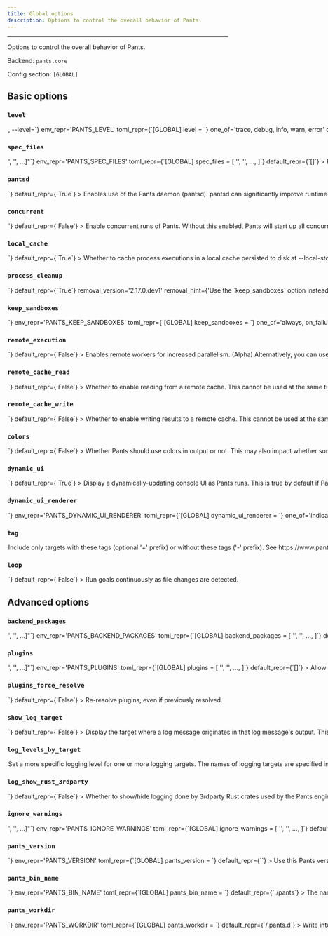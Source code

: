```yaml
---
title: Global options
description: Options to control the overall behavior of Pants.
---
```



---

Options to control the overall behavior of Pants.

Backend: <span className="color--primary">`pants.core`</span>

Config section: <span className="color--primary">`[GLOBAL]`</span>

<span className={styles.options}>

## Basic options

### `level`

<Option
  cli_repr={`-l=<LogLevel>, --level=<LogLevel>`}
  env_repr='PANTS_LEVEL'
  toml_repr={`[GLOBAL]
level = <LogLevel>`}
  one_of='trace, debug, info, warn, error'
  default_repr={`info`}
>

Set the logging level.

</Option>

### `spec_files`

<Option
  cli_repr={`--spec-files="['<str>', '<str>', ...]"`}
  env_repr='PANTS_SPEC_FILES'
  toml_repr={`[GLOBAL]
spec_files = [
    '<str>',
    '<str>',
    ...,
]`}
  default_repr={`[]`}
>

Read additional specs (target addresses, files, and/or globs), one per line, from these files.

</Option>

### `pantsd`

<Option
  cli_repr={`--[no-]pantsd`}
  env_repr='PANTS_PANTSD'
  toml_repr={`[GLOBAL]
pantsd = <bool>`}
  default_repr={`True`}
>

Enables use of the Pants daemon (pantsd). pantsd can significantly improve runtime performance by lowering per-run startup cost, and by memoizing filesystem operations and rule execution.

</Option>

### `concurrent`

<Option
  cli_repr={`--[no-]concurrent`}
  env_repr='PANTS_CONCURRENT'
  toml_repr={`[GLOBAL]
concurrent = <bool>`}
  default_repr={`False`}
>

Enable concurrent runs of Pants. Without this enabled, Pants will start up all concurrent invocations (e.g. in other terminals) without pantsd. Enabling this option requires parallel Pants invocations to block on the first.

</Option>

### `local_cache`

<Option
  cli_repr={`--[no-]local-cache`}
  env_repr='PANTS_LOCAL_CACHE'
  toml_repr={`[GLOBAL]
local_cache = <bool>`}
  default_repr={`True`}
>

Whether to cache process executions in a local cache persisted to disk at `--local-store-dir`.

</Option>

### `process_cleanup`

<Option
  cli_repr={`--[no-]process-cleanup`}
  env_repr='PANTS_PROCESS_CLEANUP'
  toml_repr={`[GLOBAL]
process_cleanup = <bool>`}
  default_repr={`True`}
  removal_version='2.17.0.dev1'
  removal_hint={'Use the `keep_sandboxes` option instead.'}
>

If false, Pants will not clean up local directories used as chroots for running processes. Pants will log their location so that you can inspect the chroot, and run the `__run.sh` script to recreate the process using the same argv and environment variables used by Pants. This option is useful for debugging.

</Option>

### `keep_sandboxes`

<Option
  cli_repr={`--keep-sandboxes=<KeepSandboxes>`}
  env_repr='PANTS_KEEP_SANDBOXES'
  toml_repr={`[GLOBAL]
keep_sandboxes = <KeepSandboxes>`}
  one_of='always, on_failure, never'
  default_repr={`never`}
>

Controls whether Pants will clean up local directories used as chroots for running processes.

Pants will log their location so that you can inspect the chroot, and run the `__run.sh` script to recreate the process using the same argv and environment variables used by Pants. This option is useful for debugging.

</Option>

### `remote_execution`

<Option
  cli_repr={`--[no-]remote-execution`}
  env_repr='PANTS_REMOTE_EXECUTION'
  toml_repr={`[GLOBAL]
remote_execution = <bool>`}
  default_repr={`False`}
>

Enables remote workers for increased parallelism. (Alpha)

Alternatively, you can use `[GLOBAL].remote_cache_read` and `[GLOBAL].remote_cache_write` to still run everything locally, but to use a remote cache.

</Option>

### `remote_cache_read`

<Option
  cli_repr={`--[no-]remote-cache-read`}
  env_repr='PANTS_REMOTE_CACHE_READ'
  toml_repr={`[GLOBAL]
remote_cache_read = <bool>`}
  default_repr={`False`}
>

Whether to enable reading from a remote cache.

This cannot be used at the same time as `[GLOBAL].remote_execution`.

</Option>

### `remote_cache_write`

<Option
  cli_repr={`--[no-]remote-cache-write`}
  env_repr='PANTS_REMOTE_CACHE_WRITE'
  toml_repr={`[GLOBAL]
remote_cache_write = <bool>`}
  default_repr={`False`}
>

Whether to enable writing results to a remote cache.

This cannot be used at the same time as `[GLOBAL].remote_execution`.

</Option>

### `colors`

<Option
  cli_repr={`--[no-]colors`}
  env_repr='PANTS_COLORS'
  toml_repr={`[GLOBAL]
colors = <bool>`}
  default_repr={`False`}
>

Whether Pants should use colors in output or not. This may also impact whether some tools Pants runs use color.

When unset, this value defaults based on whether the output destination supports color.

</Option>

### `dynamic_ui`

<Option
  cli_repr={`--[no-]dynamic-ui`}
  env_repr='PANTS_DYNAMIC_UI'
  toml_repr={`[GLOBAL]
dynamic_ui = <bool>`}
  default_repr={`True`}
>

Display a dynamically-updating console UI as Pants runs. This is true by default if Pants detects a TTY and there is no &#x27;CI&#x27; environment variable indicating that Pants is running in a continuous integration environment.

</Option>

### `dynamic_ui_renderer`

<Option
  cli_repr={`--dynamic-ui-renderer=<DynamicUIRenderer>`}
  env_repr='PANTS_DYNAMIC_UI_RENDERER'
  toml_repr={`[GLOBAL]
dynamic_ui_renderer = <DynamicUIRenderer>`}
  one_of='indicatif-spinner, experimental-prodash'
  default_repr={`indicatif-spinner`}
>

If `--dynamic-ui` is enabled, selects the renderer.

</Option>

### `tag`

<Option
  cli_repr={`--tag="[[+-]tag1,tag2,..., [+-]tag1,tag2,..., ...]"`}
  env_repr='PANTS_TAG'
  toml_repr={`[GLOBAL]
tag = [
    [+-]tag1,tag2,...,
    [+-]tag1,tag2,...,
    ...,
]`}
  default_repr={`[]`}
>

Include only targets with these tags (optional &#x27;+&#x27; prefix) or without these tags (&#x27;-&#x27; prefix). See https://www.pantsbuild.org/v2.14/docs/advanced-target-selection.

</Option>

### `loop`

<Option
  cli_repr={`--[no-]loop`}
  env_repr='PANTS_LOOP'
  toml_repr={`[GLOBAL]
loop = <bool>`}
  default_repr={`False`}
>

Run goals continuously as file changes are detected.

</Option>

## Advanced options

### `backend_packages`

<Option
  cli_repr={`--backend-packages="['<str>', '<str>', ...]"`}
  env_repr='PANTS_BACKEND_PACKAGES'
  toml_repr={`[GLOBAL]
backend_packages = [
    '<str>',
    '<str>',
    ...,
]`}
  default_repr={`[]`}
>

Register functionality from these backends.

The backend packages must be present on the PYTHONPATH, typically because they are in the Pants core dist, in a plugin dist, or available as sources in the repo.

</Option>

### `plugins`

<Option
  cli_repr={`--plugins="['<str>', '<str>', ...]"`}
  env_repr='PANTS_PLUGINS'
  toml_repr={`[GLOBAL]
plugins = [
    '<str>',
    '<str>',
    ...,
]`}
  default_repr={`[]`}
>

Allow backends to be loaded from these plugins (usually released through PyPI). The default backends for each plugin will be loaded automatically. Other backends in a plugin can be loaded by listing them in `backend_packages` in the `[GLOBAL]` scope.

</Option>

### `plugins_force_resolve`

<Option
  cli_repr={`--[no-]plugins-force-resolve`}
  env_repr='PANTS_PLUGINS_FORCE_RESOLVE'
  toml_repr={`[GLOBAL]
plugins_force_resolve = <bool>`}
  default_repr={`False`}
>

Re-resolve plugins, even if previously resolved.

</Option>

### `show_log_target`

<Option
  cli_repr={`--[no-]show-log-target`}
  env_repr='PANTS_SHOW_LOG_TARGET'
  toml_repr={`[GLOBAL]
show_log_target = <bool>`}
  default_repr={`False`}
>

Display the target where a log message originates in that log message&#x27;s output. This can be helpful when paired with --log-levels-by-target.

</Option>

### `log_levels_by_target`

<Option
  cli_repr={`--log-levels-by-target="{'key1': val1, 'key2': val2, ...}"`}
  env_repr='PANTS_LOG_LEVELS_BY_TARGET'
  toml_repr={`[GLOBAL.log_levels_by_target]
key1 = val1
key2 = val2
...`}
  default_repr={`{}`}
>

Set a more specific logging level for one or more logging targets. The names of logging targets are specified in log strings when the --show-log-target option is set. The logging levels are one of: &#x22;error&#x22;, &#x22;warn&#x22;, &#x22;info&#x22;, &#x22;debug&#x22;, &#x22;trace&#x22;. All logging targets not specified here use the global log level set with --level. For example, you can set `--log-levels-by-target='{"workunit_store": "info", "pants.engine.rules": "warn"}'`.

</Option>

### `log_show_rust_3rdparty`

<Option
  cli_repr={`--[no-]log-show-rust-3rdparty`}
  env_repr='PANTS_LOG_SHOW_RUST_3RDPARTY'
  toml_repr={`[GLOBAL]
log_show_rust_3rdparty = <bool>`}
  default_repr={`False`}
>

Whether to show/hide logging done by 3rdparty Rust crates used by the Pants engine.

</Option>

### `ignore_warnings`

<Option
  cli_repr={`--ignore-warnings="['<str>', '<str>', ...]"`}
  env_repr='PANTS_IGNORE_WARNINGS'
  toml_repr={`[GLOBAL]
ignore_warnings = [
    '<str>',
    '<str>',
    ...,
]`}
  default_repr={`[]`}
>

Ignore logs and warnings matching these strings.

Normally, Pants will look for literal matches from the start of the log/warning message, but you can prefix the ignore with `$regex$` for Pants to instead treat your string as a regex pattern. For example:

```
ignore_warnings = [
    "DEPRECATED: option 'config' in scope 'flake8' will be removed",
    '$regex$:No files\s*'
]
```

</Option>

### `pants_version`

<Option
  cli_repr={`--pants-version=<str>`}
  env_repr='PANTS_VERSION'
  toml_repr={`[GLOBAL]
pants_version = <str>`}
  default_repr={`<pants_version>`}
>

Use this Pants version. Note that Pants only uses this to verify that you are using the requested version, as Pants cannot dynamically change the version it is using once the program is already running.

If you use the `/home/josh/work/scie-pants/dist/pants` script from https://www.pantsbuild.org/v2.14/docs/installation, however, changing the value in your `pants.toml` will cause the new version to be installed and run automatically.

Run `/home/josh/work/scie-pants/dist/pants --version` to check what is being used.

</Option>

### `pants_bin_name`

<Option
  cli_repr={`--pants-bin-name=<str>`}
  env_repr='PANTS_BIN_NAME'
  toml_repr={`[GLOBAL]
pants_bin_name = <str>`}
  default_repr={`./pants`}
>

The name of the script or binary used to invoke Pants. Useful when printing help messages.

</Option>

### `pants_workdir`

<Option
  cli_repr={`--pants-workdir=<dir>`}
  env_repr='PANTS_WORKDIR'
  toml_repr={`[GLOBAL]
pants_workdir = <dir>`}
  default_repr={`<buildroot>/.pants.d`}
>

Write intermediate logs and output files to this dir.

</Option>

### `pants_physical_workdir_base`

<Option
  cli_repr={`--pants-physical-workdir-base=<dir>`}
  env_repr='PANTS_PHYSICAL_WORKDIR_BASE'
  toml_repr={`[GLOBAL]
pants_physical_workdir_base = <dir>`}
  default_repr={`None`}
>

When set, a base directory in which to store `--pants-workdir` contents. If this option is a set, the workdir will be created as symlink into a per-workspace subdirectory.

</Option>

### `pants_distdir`

<Option
  cli_repr={`--pants-distdir=<dir>`}
  env_repr='PANTS_DISTDIR'
  toml_repr={`[GLOBAL]
pants_distdir = <dir>`}
  default_repr={`<buildroot>/dist`}
>

Write end products, such as the results of `./pants package`, to this dir.

</Option>

### `pants_subprocessdir`

<Option
  cli_repr={`--pants-subprocessdir=<str>`}
  env_repr='PANTS_SUBPROCESSDIR'
  toml_repr={`[GLOBAL]
pants_subprocessdir = <str>`}
  default_repr={`<buildroot>/.pids`}
>

The directory to use for tracking subprocess metadata. This should live outside of the dir used by `pants_workdir` to allow for tracking subprocesses that outlive the workdir data.

</Option>

### `pants_config_files`

<Option
  cli_repr={`--pants-config-files="['<str>', '<str>', ...]"`}
  env_repr='PANTS_CONFIG_FILES'
  toml_repr={`[GLOBAL]
pants_config_files = [
    '<str>',
    '<str>',
    ...,
]`}
  default_repr={`[\n  "<buildroot>/pants.toml"\n]`}
>

Paths to Pants config files. This may only be set through the environment variable `PANTS_CONFIG_FILES` and the command line argument `--pants-config-files`; it will be ignored if in a config file like `pants.toml`.

</Option>

### `pantsrc`

<Option
  cli_repr={`--[no-]pantsrc`}
  env_repr='PANTS_PANTSRC'
  toml_repr={`[GLOBAL]
pantsrc = <bool>`}
  default_repr={`True`}
>

Use pantsrc files located at the paths specified in the global option `pantsrc_files`.

</Option>

### `pantsrc_files`

<Option
  cli_repr={`--pantsrc-files="[<path>, <path>, ...]"`}
  env_repr='PANTS_PANTSRC_FILES'
  toml_repr={`[GLOBAL]
pantsrc_files = [
    <path>,
    <path>,
    ...,
]`}
  default_repr={`[\n  "/etc/pantsrc",\n  "~/.pants.rc",\n  ".pants.rc"\n]`}
>

Override config with values from these files, using syntax matching that of `--pants-config-files`.

</Option>

### `pythonpath`

<Option
  cli_repr={`--pythonpath="['<str>', '<str>', ...]"`}
  env_repr='PANTS_PYTHONPATH'
  toml_repr={`[GLOBAL]
pythonpath = [
    '<str>',
    '<str>',
    ...,
]`}
  default_repr={`[]`}
>

Add these directories to PYTHONPATH to search for plugins. This does not impact the PYTHONPATH used by Pants when running your Python code.

</Option>

### `verify_config`

<Option
  cli_repr={`--[no-]verify-config`}
  env_repr='PANTS_VERIFY_CONFIG'
  toml_repr={`[GLOBAL]
verify_config = <bool>`}
  default_repr={`True`}
>

Verify that all config file values correspond to known options.

</Option>

### `stats_record_option_scopes`

<Option
  cli_repr={`--stats-record-option-scopes="['<str>', '<str>', ...]"`}
  env_repr='PANTS_STATS_RECORD_OPTION_SCOPES'
  toml_repr={`[GLOBAL]
stats_record_option_scopes = [
    '<str>',
    '<str>',
    ...,
]`}
  default_repr={`[\n  "*"\n]`}
>

Option scopes to record in stats on run completion. Options may be selected by joining the scope and the option with a ^ character, i.e. to get option `pantsd` in the GLOBAL scope, you&#x27;d pass `GLOBAL^pantsd`. Add a &#x27;\*&#x27; to the list to capture all known scopes.

</Option>

### `pants_ignore`

<Option
  cli_repr={`--pants-ignore="['<str>', '<str>', ...]"`}
  env_repr='PANTS_IGNORE'
  toml_repr={`[GLOBAL]
pants_ignore = [
    '<str>',
    '<str>',
    ...,
]`}
  default_repr={`[\n  ".*/",\n  "/dist/",\n  "__pycache__"\n]`}
>

Paths to ignore for all filesystem operations performed by pants (e.g. BUILD file scanning, glob matching, etc). Patterns use the gitignore syntax (https://git-scm.com/docs/gitignore). The `pants_distdir` and `pants_workdir` locations are automatically ignored. `pants_ignore` can be used in tandem with `pants_ignore_use_gitignore`; any rules specified here are applied after rules specified in a .gitignore file.

</Option>

### `pants_ignore_use_gitignore`

<Option
  cli_repr={`--[no-]pants-ignore-use-gitignore`}
  env_repr='PANTS_IGNORE_USE_GITIGNORE'
  toml_repr={`[GLOBAL]
pants_ignore_use_gitignore = <bool>`}
  default_repr={`True`}
>

Make use of a root .gitignore file when determining whether to ignore filesystem operations performed by Pants. If used together with `--pants-ignore`, any exclude/include patterns specified there apply after .gitignore rules.

</Option>

### `logdir`

<Option
  cli_repr={`--logdir=<dir>`}
  env_repr='PANTS_LOGDIR'
  toml_repr={`[GLOBAL]
logdir = <dir>`}
  default_repr={`None`}
>

Write logs to files under this directory.

</Option>

### `pantsd_timeout_when_multiple_invocations`

<Option
  cli_repr={`--pantsd-timeout-when-multiple-invocations=<float>`}
  env_repr='PANTS_PANTSD_TIMEOUT_WHEN_MULTIPLE_INVOCATIONS'
  toml_repr={`[GLOBAL]
pantsd_timeout_when_multiple_invocations = <float>`}
  default_repr={`60.0`}
>

The maximum amount of time to wait for the invocation to start until raising a timeout exception. Because pantsd currently does not support parallel runs, any prior running Pants command must be finished for the current one to start. To never timeout, use the value -1.

</Option>

### `pantsd_max_memory_usage`

<Option
  cli_repr={`--pantsd-max-memory-usage=<memory_size>`}
  env_repr='PANTS_PANTSD_MAX_MEMORY_USAGE'
  toml_repr={`[GLOBAL]
pantsd_max_memory_usage = <memory_size>`}
  default_repr={`1GiB`}
>

The maximum memory usage of the pantsd process.

When the maximum memory is exceeded, the daemon will restart gracefully, although all previous in-memory caching will be lost. Setting too low means that you may miss out on some caching, whereas setting too high may over-consume resources and may result in the operating system killing Pantsd due to memory overconsumption (e.g. via the OOM killer).

You can suffix with `GiB`, `MiB`, `KiB`, or `B` to indicate the unit, e.g. `2GiB` or `2.12GiB`. A bare number will be in bytes.

There is at most one pantsd process per workspace.

</Option>

### `print_stacktrace`

<Option
  cli_repr={`--[no-]print-stacktrace`}
  env_repr='PANTS_PRINT_STACKTRACE'
  toml_repr={`[GLOBAL]
print_stacktrace = <bool>`}
  default_repr={`False`}
>

Print the full exception stack trace for any errors.

</Option>

### `engine_visualize_to`

<Option
  cli_repr={`--engine-visualize-to=<dir_option>`}
  env_repr='PANTS_ENGINE_VISUALIZE_TO'
  toml_repr={`[GLOBAL]
engine_visualize_to = <dir_option>`}
  default_repr={`None`}
>

A directory to write execution and rule graphs to as `dot` files. The contents of the directory will be overwritten if any filenames collide.

</Option>

### `pantsd_pailgun_port`

<Option
  cli_repr={`--pantsd-pailgun-port=<int>`}
  env_repr='PANTS_PANTSD_PAILGUN_PORT'
  toml_repr={`[GLOBAL]
pantsd_pailgun_port = <int>`}
  default_repr={`0`}
>

The port to bind the Pants nailgun server to. Defaults to a random port.

</Option>

### `pantsd_invalidation_globs`

<Option
  cli_repr={`--pantsd-invalidation-globs="['<str>', '<str>', ...]"`}
  env_repr='PANTS_PANTSD_INVALIDATION_GLOBS'
  toml_repr={`[GLOBAL]
pantsd_invalidation_globs = [
    '<str>',
    '<str>',
    ...,
]`}
  default_repr={`[]`}
>

Filesystem events matching any of these globs will trigger a daemon restart. Pants&#x27;s own code, plugins, and `--pants-config-files` are inherently invalidated.

</Option>

### `rule_threads_core`

<Option
  cli_repr={`--rule-threads-core=<int>`}
  env_repr='PANTS_RULE_THREADS_CORE'
  toml_repr={`[GLOBAL]
rule_threads_core = <int>`}
  default_repr={`max(2, #cores/2)`}
>

The number of threads to keep active and ready to execute `@rule` logic (see also: `--rule-threads-max`).

Values less than 2 are not currently supported.

This value is independent of the number of processes that may be spawned in parallel locally (controlled by `--process-execution-local-parallelism`).

</Option>

### `rule_threads_max`

<Option
  cli_repr={`--rule-threads-max=<int>`}
  env_repr='PANTS_RULE_THREADS_MAX'
  toml_repr={`[GLOBAL]
rule_threads_max = <int>`}
  default_repr={`None`}
>

The maximum number of threads to use to execute `@rule` logic. Defaults to a small multiple of `--rule-threads-core`.

</Option>

### `local_store_dir`

<Option
  cli_repr={`--local-store-dir=<str>`}
  env_repr='PANTS_LOCAL_STORE_DIR'
  toml_repr={`[GLOBAL]
local_store_dir = <str>`}
  default_repr={`$XDG_CACHE_HOME/pants/lmdb_store`}
>

Directory to use for the local file store, which stores the results of subprocesses run by Pants.

The path may be absolute or relative. If the directory is within the build root, be sure to include it in `--pants-ignore`.

</Option>

### `local_store_shard_count`

<Option
  cli_repr={`--local-store-shard-count=<int>`}
  env_repr='PANTS_LOCAL_STORE_SHARD_COUNT'
  toml_repr={`[GLOBAL]
local_store_shard_count = <int>`}
  default_repr={`16`}
>

The number of LMDB shards created for the local store. This setting also impacts the maximum size of stored files: see `--local-store-files-max-size-bytes` for more information.

Because LMDB allows only one simultaneous writer per database, the store is split into multiple shards to allow for more concurrent writers. The faster your disks are, the fewer shards you are likely to need for performance.

NB: After changing this value, you will likely want to manually clear the `--local-store-dir` directory to clear the space used by old shard layouts.

</Option>

### `local_store_processes_max_size_bytes`

<Option
  cli_repr={`--local-store-processes-max-size-bytes=<int>`}
  env_repr='PANTS_LOCAL_STORE_PROCESSES_MAX_SIZE_BYTES'
  toml_repr={`[GLOBAL]
local_store_processes_max_size_bytes = <int>`}
  default_repr={`16000000000`}
>

The maximum size in bytes of the local store containing process cache entries. Stored below `--local-store-dir`.

</Option>

### `local_store_files_max_size_bytes`

<Option
  cli_repr={`--local-store-files-max-size-bytes=<int>`}
  env_repr='PANTS_LOCAL_STORE_FILES_MAX_SIZE_BYTES'
  toml_repr={`[GLOBAL]
local_store_files_max_size_bytes = <int>`}
  default_repr={`256000000000`}
>

The maximum size in bytes of the local store containing files. Stored below `--local-store-dir`.

NB: This size value bounds the total size of all files, but (due to sharding of the store on disk) it also bounds the per-file size to (VALUE / `--local-store-shard-count`).

This value doesn&#x27;t reflect space allocated on disk, or RAM allocated (it may be reflected in VIRT but not RSS). However, the default is lower than you might otherwise choose because macOS creates core dumps that include MMAP&#x27;d pages, and setting this too high might cause core dumps to use an unreasonable amount of disk if they are enabled.

</Option>

### `local_store_directories_max_size_bytes`

<Option
  cli_repr={`--local-store-directories-max-size-bytes=<int>`}
  env_repr='PANTS_LOCAL_STORE_DIRECTORIES_MAX_SIZE_BYTES'
  toml_repr={`[GLOBAL]
local_store_directories_max_size_bytes = <int>`}
  default_repr={`16000000000`}
>

The maximum size in bytes of the local store containing directories. Stored below `--local-store-dir`.

</Option>

### `named_caches_dir`

<Option
  cli_repr={`--named-caches-dir=<str>`}
  env_repr='PANTS_NAMED_CACHES_DIR'
  toml_repr={`[GLOBAL]
named_caches_dir = <str>`}
  default_repr={`$XDG_CACHE_HOME/pants/named_caches`}
>

Directory to use for named global caches for tools and processes with trusted, concurrency-safe caches.

The path may be absolute or relative. If the directory is within the build root, be sure to include it in `--pants-ignore`.

</Option>

### `local_execution_root_dir`

<Option
  cli_repr={`--local-execution-root-dir=<str>`}
  env_repr='PANTS_LOCAL_EXECUTION_ROOT_DIR'
  toml_repr={`[GLOBAL]
local_execution_root_dir = <str>`}
  default_repr={`<tmp_dir>`}
>

Directory to use for local process execution sandboxing.

The path may be absolute or relative. If the directory is within the build root, be sure to include it in `--pants-ignore`.

</Option>

### `cache_content_behavior`

<Option
  cli_repr={`--cache-content-behavior=<CacheContentBehavior>`}
  env_repr='PANTS_CACHE_CONTENT_BEHAVIOR'
  toml_repr={`[GLOBAL]
cache_content_behavior = <CacheContentBehavior>`}
  one_of='fetch, validate, defer'
  default_repr={`fetch`}
>

Controls how the content of cache entries is handled during process execution.

When using a remote cache, the `fetch` behavior will fetch remote cache content from the remote store before considering the cache lookup a hit, while the `validate` behavior will only validate (for either a local or remote cache) that the content exists, without fetching it.

The `defer` behavior, on the other hand, will neither fetch nor validate the cache content before calling a cache hit a hit. This &#x22;defers&#x22; actually fetching the cache entry until Pants needs it (which may be never).

The `defer` mode is the most network efficient (because it will completely skip network requests in many cases), followed by the `validate` mode (since it can still skip fetching the content if no consumer ends up needing it). But both the `validate` and `defer` modes rely on an experimental feature called &#x22;backtracking&#x22; to attempt to recover if content later turns out to be missing (`validate` has a much narrower window for backtracking though, since content would need to disappear between validation and consumption: generally, within one `pantsd` session).

</Option>

### `ca_certs_path`

<Option
  cli_repr={`--ca-certs-path=<str>`}
  env_repr='PANTS_CA_CERTS_PATH'
  toml_repr={`[GLOBAL]
ca_certs_path = <str>`}
  default_repr={`None`}
>

Path to a file containing PEM-format CA certificates used for verifying secure connections when downloading files required by a build.

</Option>

### `process_total_child_memory_usage`

<Option
  cli_repr={`--process-total-child-memory-usage=<memory_size>`}
  env_repr='PANTS_PROCESS_TOTAL_CHILD_MEMORY_USAGE'
  toml_repr={`[GLOBAL]
process_total_child_memory_usage = <memory_size>`}
  default_repr={`None`}
>

The maximum memory usage for all &#x22;pooled&#x22; child processes.

When set, this value participates in precomputing the pool size of child processes used by Pants (pooling is currently used only for the JVM). When not set, Pants will default to spawning `2 * --process-execution-local-parallelism` pooled processes.

A high value would result in a high number of child processes spawned, potentially overconsuming your resources and triggering the OS&#x27; OOM killer. A low value would mean a low number of child processes launched and therefore less parallelism for the tasks that need those processes.

If setting this value, consider also adjusting the value of the `--process-per-child-memory-usage` option.

You can suffix with `GiB`, `MiB`, `KiB`, or `B` to indicate the unit, e.g. `2GiB` or `2.12GiB`. A bare number will be in bytes.

</Option>

### `process_per_child_memory_usage`

<Option
  cli_repr={`--process-per-child-memory-usage=<memory_size>`}
  env_repr='PANTS_PROCESS_PER_CHILD_MEMORY_USAGE'
  toml_repr={`[GLOBAL]
process_per_child_memory_usage = <memory_size>`}
  default_repr={`512MiB`}
>

The default memory usage for a single &#x22;pooled&#x22; child process.

Check the documentation for the `--process-total-child-memory-usage` for advice on how to choose an appropriate value for this option.

You can suffix with `GiB`, `MiB`, `KiB`, or `B` to indicate the unit, e.g. `2GiB` or `2.12GiB`. A bare number will be in bytes.

</Option>

### `process_execution_local_parallelism`

<Option
  cli_repr={`--process-execution-local-parallelism=<int>`}
  env_repr='PANTS_PROCESS_EXECUTION_LOCAL_PARALLELISM'
  toml_repr={`[GLOBAL]
process_execution_local_parallelism = <int>`}
  default_repr={`#cores`}
>

Number of concurrent processes that may be executed locally.

This value is independent of the number of threads that may be used to execute the logic in `@rules` (controlled by `--rule-threads-core`).

</Option>

### `process_execution_remote_parallelism`

<Option
  cli_repr={`--process-execution-remote-parallelism=<int>`}
  env_repr='PANTS_PROCESS_EXECUTION_REMOTE_PARALLELISM'
  toml_repr={`[GLOBAL]
process_execution_remote_parallelism = <int>`}
  default_repr={`128`}
>

Number of concurrent processes that may be executed remotely.

</Option>

### `process_execution_cache_namespace`

<Option
  cli_repr={`--process-execution-cache-namespace=<str>`}
  env_repr='PANTS_PROCESS_EXECUTION_CACHE_NAMESPACE'
  toml_repr={`[GLOBAL]
process_execution_cache_namespace = <str>`}
  default_repr={`None`}
>

The cache namespace for process execution. Change this value to invalidate every artifact&#x27;s execution, or to prevent process cache entries from being (re)used for different usecases or users.

</Option>

### `process_execution_local_enable_nailgun`

<Option
  cli_repr={`--[no-]process-execution-local-enable-nailgun`}
  env_repr='PANTS_PROCESS_EXECUTION_LOCAL_ENABLE_NAILGUN'
  toml_repr={`[GLOBAL]
process_execution_local_enable_nailgun = <bool>`}
  default_repr={`True`}
>

Whether or not to use nailgun to run JVM requests that are marked as supporting nailgun.

</Option>

### `process_execution_graceful_shutdown_timeout`

<Option
  cli_repr={`--process-execution-graceful-shutdown-timeout=<int>`}
  env_repr='PANTS_PROCESS_EXECUTION_GRACEFUL_SHUTDOWN_TIMEOUT'
  toml_repr={`[GLOBAL]
process_execution_graceful_shutdown_timeout = <int>`}
  default_repr={`3`}
>

The time in seconds to wait when gracefully shutting down an interactive process (such as one opened using `/home/josh/work/scie-pants/dist/pants run`) before killing it.

</Option>

### `remote_instance_name`

<Option
  cli_repr={`--remote-instance-name=<str>`}
  env_repr='PANTS_REMOTE_INSTANCE_NAME'
  toml_repr={`[GLOBAL]
remote_instance_name = <str>`}
  default_repr={`None`}
>

Name of the remote instance to use by remote caching and remote execution.

This is used by some remote servers for routing. Consult your remote server for whether this should be set.

You can also use `[GLOBAL].remote_auth_plugin` to provide a plugin to dynamically set this value.

</Option>

### `remote_ca_certs_path`

<Option
  cli_repr={`--remote-ca-certs-path=<str>`}
  env_repr='PANTS_REMOTE_CA_CERTS_PATH'
  toml_repr={`[GLOBAL]
remote_ca_certs_path = <str>`}
  default_repr={`None`}
>

Path to a PEM file containing CA certificates used for verifying secure connections to `[GLOBAL].remote_execution_address` and `[GLOBAL].remote_store_address`.

If unspecified, Pants will attempt to auto-discover root CA certificates when TLS is enabled with remote execution and caching.

</Option>

### `remote_oauth_bearer_token_path`

<Option
  cli_repr={`--remote-oauth-bearer-token-path=<str>`}
  env_repr='PANTS_REMOTE_OAUTH_BEARER_TOKEN_PATH'
  toml_repr={`[GLOBAL]
remote_oauth_bearer_token_path = <str>`}
  default_repr={`None`}
>

Path to a file containing an oauth token to use for gGRPC connections to `[GLOBAL].remote_execution_address` and `[GLOBAL].remote_store_address`.

If specified, Pants will add a header in the format `authorization: Bearer <token>`. You can also manually add this header via `[GLOBAL].remote_execution_headers` and `[GLOBAL].remote_store_headers`, or use `[GLOBAL].remote_auth_plugin` to provide a plugin to dynamically set the relevant headers. Otherwise, no authorization will be performed.

</Option>

### `remote_auth_plugin`

<Option
  cli_repr={`--remote-auth-plugin=<str>`}
  env_repr='PANTS_REMOTE_AUTH_PLUGIN'
  toml_repr={`[GLOBAL]
remote_auth_plugin = <str>`}
  default_repr={`None`}
>

Path to a plugin to dynamically configure remote caching and execution options.

Format: `path.to.module:my_func`. Pants will import your module and run your function. Update the `--pythonpath` option to ensure your file is loadable.

The function should take the kwargs `initial_store_headers: dict[str, str]`, `initial_execution_headers: dict[str, str]`, `options: Options` (from pants.option.options), `env: dict[str, str]`, and `prior_result: AuthPluginResult | None`. It should return an instance of `AuthPluginResult` from `pants.option.global_options`.

Pants will replace the headers it would normally use with whatever your plugin returns; usually, you should include the `initial_store_headers` and `initial_execution_headers` in your result so that options like `[GLOBAL].remote_store_headers` still work.

If you return `instance_name`, Pants will replace `[GLOBAL].remote_instance_name` with this value.

If the returned auth state is `AuthPluginState.UNAVAILABLE`, Pants will disable remote caching and execution.

If Pantsd is in use, `prior_result` will be the previous `AuthPluginResult` returned by your plugin, which allows you to reuse the result. Otherwise, if Pantsd has been restarted or is not used, the `prior_result` will be `None`.

</Option>

### `remote_store_address`

<Option
  cli_repr={`--remote-store-address=<str>`}
  env_repr='PANTS_REMOTE_STORE_ADDRESS'
  toml_repr={`[GLOBAL]
remote_store_address = <str>`}
  default_repr={`None`}
>

The URI of a server used for the remote file store.

Format: `scheme://host:port`. The supported schemes are `grpc` and `grpcs`, i.e. gRPC with TLS enabled. If `grpc` is used, TLS will be disabled.

</Option>

### `remote_store_headers`

<Option
  cli_repr={`--remote-store-headers="{'key1': val1, 'key2': val2, ...}"`}
  env_repr='PANTS_REMOTE_STORE_HEADERS'
  toml_repr={`[GLOBAL.remote_store_headers]
key1 = val1
key2 = val2
...`}
  default_repr={`{'user-agent': 'pants/<pants_version>'}`}
>

Headers to set on remote store requests.

Format: header=value. Pants may add additional headers.

See `[GLOBAL].remote_execution_headers` as well.

</Option>

### `remote_store_chunk_bytes`

<Option
  cli_repr={`--remote-store-chunk-bytes=<int>`}
  env_repr='PANTS_REMOTE_STORE_CHUNK_BYTES'
  toml_repr={`[GLOBAL]
remote_store_chunk_bytes = <int>`}
  default_repr={`1048576`}
>

Size in bytes of chunks transferred to/from the remote file store.

</Option>

### `remote_store_chunk_upload_timeout_seconds`

<Option
  cli_repr={`--remote-store-chunk-upload-timeout-seconds=<int>`}
  env_repr='PANTS_REMOTE_STORE_CHUNK_UPLOAD_TIMEOUT_SECONDS'
  toml_repr={`[GLOBAL]
remote_store_chunk_upload_timeout_seconds = <int>`}
  default_repr={`60`}
>

Timeout (in seconds) for uploads of individual chunks to the remote file store.

</Option>

### `remote_store_rpc_retries`

<Option
  cli_repr={`--remote-store-rpc-retries=<int>`}
  env_repr='PANTS_REMOTE_STORE_RPC_RETRIES'
  toml_repr={`[GLOBAL]
remote_store_rpc_retries = <int>`}
  default_repr={`2`}
>

Number of times to retry any RPC to the remote store before giving up.

</Option>

### `remote_store_rpc_concurrency`

<Option
  cli_repr={`--remote-store-rpc-concurrency=<int>`}
  env_repr='PANTS_REMOTE_STORE_RPC_CONCURRENCY'
  toml_repr={`[GLOBAL]
remote_store_rpc_concurrency = <int>`}
  default_repr={`128`}
>

The number of concurrent requests allowed to the remote store service.

</Option>

### `remote_store_batch_api_size_limit`

<Option
  cli_repr={`--remote-store-batch-api-size-limit=<int>`}
  env_repr='PANTS_REMOTE_STORE_BATCH_API_SIZE_LIMIT'
  toml_repr={`[GLOBAL]
remote_store_batch_api_size_limit = <int>`}
  default_repr={`4194304`}
>

The maximum total size of blobs allowed to be sent in a single batch API call to the remote store.

</Option>

### `remote_cache_warnings`

<Option
  cli_repr={`--remote-cache-warnings=<RemoteCacheWarningsBehavior>`}
  env_repr='PANTS_REMOTE_CACHE_WARNINGS'
  toml_repr={`[GLOBAL]
remote_cache_warnings = <RemoteCacheWarningsBehavior>`}
  one_of='ignore, first_only, backoff'
  default_repr={`backoff`}
>

How frequently to log remote cache failures at the `warn` log level.

All errors not logged at the `warn` level will instead be logged at the `debug` level.

</Option>

### `remote_cache_rpc_concurrency`

<Option
  cli_repr={`--remote-cache-rpc-concurrency=<int>`}
  env_repr='PANTS_REMOTE_CACHE_RPC_CONCURRENCY'
  toml_repr={`[GLOBAL]
remote_cache_rpc_concurrency = <int>`}
  default_repr={`128`}
>

The number of concurrent requests allowed to the remote cache service.

</Option>

### `remote_cache_read_timeout_millis`

<Option
  cli_repr={`--remote-cache-read-timeout-millis=<int>`}
  env_repr='PANTS_REMOTE_CACHE_READ_TIMEOUT_MILLIS'
  toml_repr={`[GLOBAL]
remote_cache_read_timeout_millis = <int>`}
  default_repr={`1500`}
>

Timeout value for remote cache lookups in milliseconds.

</Option>

### `remote_execution_address`

<Option
  cli_repr={`--remote-execution-address=<str>`}
  env_repr='PANTS_REMOTE_EXECUTION_ADDRESS'
  toml_repr={`[GLOBAL]
remote_execution_address = <str>`}
  default_repr={`None`}
>

The URI of a server used as a remote execution scheduler.

Format: `scheme://host:port`. The supported schemes are `grpc` and `grpcs`, i.e. gRPC with TLS enabled. If `grpc` is used, TLS will be disabled.

You must also set `[GLOBAL].remote_store_address`, which will often be the same value.

</Option>

### `remote_execution_extra_platform_properties`

<Option
  cli_repr={`--remote-execution-extra-platform-properties="['<str>', '<str>', ...]"`}
  env_repr='PANTS_REMOTE_EXECUTION_EXTRA_PLATFORM_PROPERTIES'
  toml_repr={`[GLOBAL]
remote_execution_extra_platform_properties = [
    '<str>',
    '<str>',
    ...,
]`}
  default_repr={`[]`}
>

Platform properties to set on remote execution requests. Format: property=value. Multiple values should be specified as multiple occurrences of this flag. Pants itself may add additional platform properties.

</Option>

### `remote_execution_headers`

<Option
  cli_repr={`--remote-execution-headers="{'key1': val1, 'key2': val2, ...}"`}
  env_repr='PANTS_REMOTE_EXECUTION_HEADERS'
  toml_repr={`[GLOBAL.remote_execution_headers]
key1 = val1
key2 = val2
...`}
  default_repr={`{'user-agent': 'pants/<pants_version>'}`}
>

Headers to set on remote execution requests. Format: header=value. Pants may add additional headers.

See `[GLOBAL].remote_store_headers` as well.

</Option>

### `remote_execution_overall_deadline_secs`

<Option
  cli_repr={`--remote-execution-overall-deadline-secs=<int>`}
  env_repr='PANTS_REMOTE_EXECUTION_OVERALL_DEADLINE_SECS'
  toml_repr={`[GLOBAL]
remote_execution_overall_deadline_secs = <int>`}
  default_repr={`3600`}
>

Overall timeout in seconds for each remote execution request from time of submission

</Option>

### `remote_execution_rpc_concurrency`

<Option
  cli_repr={`--remote-execution-rpc-concurrency=<int>`}
  env_repr='PANTS_REMOTE_EXECUTION_RPC_CONCURRENCY'
  toml_repr={`[GLOBAL]
remote_execution_rpc_concurrency = <int>`}
  default_repr={`128`}
>

The number of concurrent requests allowed to the remote execution service.

</Option>

### `watch_filesystem`

<Option
  cli_repr={`--[no-]watch-filesystem`}
  env_repr='PANTS_WATCH_FILESYSTEM'
  toml_repr={`[GLOBAL]
watch_filesystem = <bool>`}
  default_repr={`True`}
>

Set to False if Pants should not watch the filesystem for changes. `pantsd` or `loop` may not be enabled.

</Option>

### `unmatched_build_file_globs`

<Option
  cli_repr={`--unmatched-build-file-globs=<UnmatchedBuildFileGlobs>`}
  env_repr='PANTS_UNMATCHED_BUILD_FILE_GLOBS'
  toml_repr={`[GLOBAL]
unmatched_build_file_globs = <UnmatchedBuildFileGlobs>`}
  one_of='warn, error'
  default_repr={`warn`}
>

What to do when files and globs specified in BUILD files, such as in the `sources` field, cannot be found.

This usually happens when the files do not exist on your machine. It can also happen if they are ignored by the `[GLOBAL].pants_ignore` option, which causes the files to be invisible to Pants.

</Option>

### `unmatched_cli_globs`

<Option
  cli_repr={`--unmatched-cli-globs=<UnmatchedCliGlobs>`}
  env_repr='PANTS_UNMATCHED_CLI_GLOBS'
  toml_repr={`[GLOBAL]
unmatched_cli_globs = <UnmatchedCliGlobs>`}
  one_of='ignore, warn, error'
  default_repr={`error`}
>

What to do when command line arguments, e.g. files and globs like `dir::`, cannot be found.

This usually happens when the files do not exist on your machine. It can also happen if they are ignored by the `[GLOBAL].pants_ignore` option, which causes the files to be invisible to Pants.

</Option>

### `build_patterns`

<Option
  cli_repr={`--build-patterns="['<str>', '<str>', ...]"`}
  env_repr='PANTS_BUILD_PATTERNS'
  toml_repr={`[GLOBAL]
build_patterns = [
    '<str>',
    '<str>',
    ...,
]`}
  default_repr={`[\n  "BUILD",\n  "BUILD.*"\n]`}
>

The naming scheme for BUILD files, i.e. where you define targets.

This only sets the naming scheme, not the directory paths to look for. To add ignore patterns, use the option `[GLOBAL].build_ignore`.

You may also need to update the option `[tailor].build_file_name` so that it is compatible with this option.

</Option>

### `build_ignore`

<Option
  cli_repr={`--build-ignore="['<str>', '<str>', ...]"`}
  env_repr='PANTS_BUILD_IGNORE'
  toml_repr={`[GLOBAL]
build_ignore = [
    '<str>',
    '<str>',
    ...,
]`}
  default_repr={`[]`}
>

Path globs or literals to ignore when identifying BUILD files.

This does not affect any other filesystem operations; use `--pants-ignore` for that instead.

</Option>

### `build_file_prelude_globs`

<Option
  cli_repr={`--build-file-prelude-globs="['<str>', '<str>', ...]"`}
  env_repr='PANTS_BUILD_FILE_PRELUDE_GLOBS'
  toml_repr={`[GLOBAL]
build_file_prelude_globs = [
    '<str>',
    '<str>',
    ...,
]`}
  default_repr={`[]`}
>

Python files to evaluate and whose symbols should be exposed to all BUILD files. See https://www.pantsbuild.org/v2.14/docs/macros.

</Option>

### `subproject_roots`

<Option
  cli_repr={`--subproject-roots="['<str>', '<str>', ...]"`}
  env_repr='PANTS_SUBPROJECT_ROOTS'
  toml_repr={`[GLOBAL]
subproject_roots = [
    '<str>',
    '<str>',
    ...,
]`}
  default_repr={`[]`}
>

Paths that correspond with build roots for any subproject that this project depends on.

</Option>

### `loop_max`

<Option
  cli_repr={`--loop-max=<int>`}
  env_repr='PANTS_LOOP_MAX'
  toml_repr={`[GLOBAL]
loop_max = <int>`}
  default_repr={`4294967296`}
>

The maximum number of times to loop when `--loop` is specified.

</Option>

### `streaming_workunits_report_interval`

<Option
  cli_repr={`--streaming-workunits-report-interval=<float>`}
  env_repr='PANTS_STREAMING_WORKUNITS_REPORT_INTERVAL'
  toml_repr={`[GLOBAL]
streaming_workunits_report_interval = <float>`}
  default_repr={`1.0`}
>

Interval in seconds between when streaming workunit event receivers will be polled.

</Option>

### `streaming_workunits_level`

<Option
  cli_repr={`--streaming-workunits-level=<LogLevel>`}
  env_repr='PANTS_STREAMING_WORKUNITS_LEVEL'
  toml_repr={`[GLOBAL]
streaming_workunits_level = <LogLevel>`}
  one_of='trace, debug, info, warn, error'
  default_repr={`debug`}
>

The level of workunits that will be reported to streaming workunit event receivers.

Workunits form a tree, and even when workunits are filtered out by this setting, the workunit tree structure will be preserved (by adjusting the parent pointers of the remaining workunits).

</Option>

### `streaming_workunits_complete_async`

<Option
  cli_repr={`--[no-]streaming-workunits-complete-async`}
  env_repr='PANTS_STREAMING_WORKUNITS_COMPLETE_ASYNC'
  toml_repr={`[GLOBAL]
streaming_workunits_complete_async = <bool>`}
  default_repr={`True`}
>

True if stats recording should be allowed to complete asynchronously when `pantsd` is enabled. When `pantsd` is disabled, stats recording is always synchronous. To reduce data loss, this flag defaults to false inside of containers, such as when run with Docker.

</Option>

## Deprecated options

### `remote_cache_eager_fetch`

<Option
  cli_repr={`--[no-]remote-cache-eager-fetch`}
  env_repr='PANTS_REMOTE_CACHE_EAGER_FETCH'
  toml_repr={`[GLOBAL]
remote_cache_eager_fetch = <bool>`}
  default_repr={`True`}
  removal_version='2.15.0.dev1'
  removal_hint={'Use the `cache_content_behavior` option instead.'}
>

Eagerly fetch relevant content from the remote store instead of lazily fetching.

This may result in worse performance, but reduce the frequency of errors encountered by reducing the surface area of when remote caching is used.

</Option>

### `use_deprecated_directory_cli_args_semantics`

<Option
  cli_repr={`--[no-]use-deprecated-directory-cli-args-semantics`}
  env_repr='PANTS_USE_DEPRECATED_DIRECTORY_CLI_ARGS_SEMANTICS'
  toml_repr={`[GLOBAL]
use_deprecated_directory_cli_args_semantics = <bool>`}
  default_repr={`False`}
  removal_version='2.15.0.dev0'
  removal_hint={'If `use_deprecated_directory_cli_args_semantics` is already set explicitly to `false`, simply delete the option from `pants.toml` because `false` is now the default.<br /><br />If set to true, removing the option will cause directory arguments like `/home/josh/work/scie-pants/dist/pants test project/dir` to now match all files and targets in the directory, whereas before it matched the target `project/dir:dir`. To keep the old semantics, use the explicit address syntax.'}
>

If true, Pants will use the old, deprecated semantics for directory arguments like `/home/josh/work/scie-pants/dist/pants test dir`: directories are shorthand for the target `dir:dir`, i.e. the target that leaves off `name=`.

If false, Pants will use the new semantics: directory arguments will match all files and targets in the directory, e.g. `/home/josh/work/scie-pants/dist/pants test dir` will run all tests in `dir`.

This also impacts the behavior of the `tailor` goal. If this option is true, `/home/josh/work/scie-pants/dist/pants tailor dir` will run over `dir` and all recursive sub-directories. If false, specifying a directory will only add targets for that directory.

</Option>

### `use_deprecated_pex_binary_run_semantics`

<Option
  cli_repr={`--[no-]use-deprecated-pex-binary-run-semantics`}
  env_repr='PANTS_USE_DEPRECATED_PEX_BINARY_RUN_SEMANTICS'
  toml_repr={`[GLOBAL]
use_deprecated_pex_binary_run_semantics = <bool>`}
  default_repr={`False`}
  removal_version='2.15.0.dev0'
  removal_hint={'If `use_deprecated_pex_binary_run_semantics` is already set explicitly to `false`, simply delete the option from `pants.toml` because `false` is now the default.<br /><br />If set to `true`, removing the option will cause `run` on a `pex_binary` to package and run the built PEX file. Additionally, the `pex_binary` must be referred to by its address. To keep the old `run` semantics, use `run` on the relevant `python_source` target.'}
>

If `true`, `run`ning a `pex_binary` will run your firstparty code by copying sources to a sandbox (while still using a PEX for thirdparty dependencies). Additionally, you can refer to the `pex_binary` using the value of its `entry_point` field (if it is a filename).

If `false`, `run`ning a `pex_binary` will build the PEX via `package` and run it directly. This makes `run` equivalent to using `package` and running the artifact. Additionally, the binary must be `run` using the `pex_binary`&#x27;s address, as passing a filename to `run` will run the `python_source`.

Note that support has been added to Pants to allow you to `run` any `python_source`, so setting this to `true` should be reserved for maintaining backwards-compatibility with previous versions of Pants. Additionally, you can remove any `pex_binary` targets that exist solely for running Python code (and aren&#x27;t meant to be packaged).

</Option>

## Related subsystems

None

</span>

